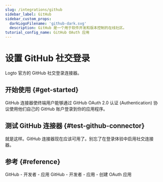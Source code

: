 ```yaml
---
slug: /integrations/github
sidebar_label: GitHub
sidebar_custom_props:
  darkLogoFilename: 'github-dark.svg'
  description: GitHub 是一个用于软件开发和版本控制的在线社区。
tutorial_config_name: GitHub OAuth 应用
---
```




# 设置 GitHub 社交登录

Logto 官方的 GitHub 社交登录连接器。

<GuideTip />

## 开始使用 \{#get-started}

GitHub 连接器使终端用户能够通过 GitHub OAuth 2.0 认证 (Authentication) 协议使用他们自己的 GitHub 账户登录到你的应用程序。

<Integration />

## 测试 GitHub 连接器 \{#test-github-connector}

就是这样。GitHub 连接器现在应该可用了。别忘了<MainSiteUrl href="/connectors/social-connectors#enable-social-sign-in">在登录体验中启用社交连接器</MainSiteUrl>。

## 参考 \{#reference}

<Url href="https://docs.github.com/en/developers/apps/getting-started-with-apps/about-apps">
  GitHub - 开发者 - 应用
</Url>

<Url href="https://docs.github.com/en/developers/apps/building-oauth-apps/creating-an-oauth-app">
  GitHub - 开发者 - 应用 - 创建 OAuth 应用
</Url>
